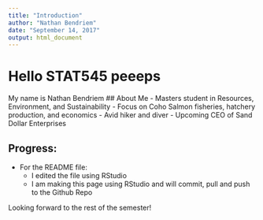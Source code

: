 ```yaml
---
title: "Introduction"
author: "Nathan Bendriem"
date: "September 14, 2017"
output: html_document
---
```


# Hello STAT545 peeeps
My name is Nathan Bendriem
## About Me
- Masters student in Resources, Environment, and Sustainability
- Focus on Coho Salmon fisheries, hatchery production, and economics
- Avid hiker and diver
- Upcoming CEO of Sand Dollar Enterprises


## Progress:

- For the README file:
    + I edited the file using RStudio
    + I am making this page using RStudio and will commit, pull and push to the Github Repo
  
Looking forward to the rest of the semester!  
